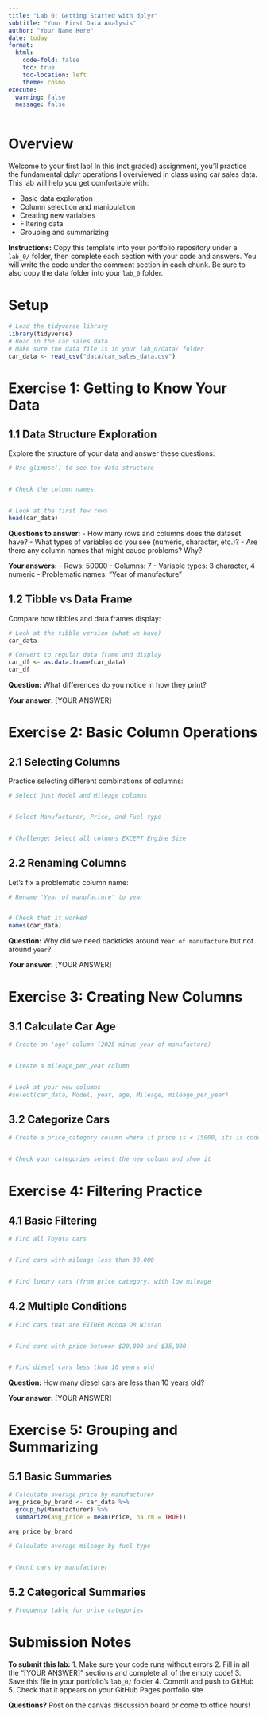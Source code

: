 ```yaml
---
title: "Lab 0: Getting Started with dplyr"
subtitle: "Your First Data Analysis"
author: "Your Name Here"
date: today
format: 
  html:
    code-fold: false
    toc: true
    toc-location: left
    theme: cosmo
execute:
  warning: false
  message: false
---
```


# Overview

Welcome to your first lab! In this (not graded) assignment, you'll practice the fundamental dplyr operations I overviewed in class using car sales data. This lab will help you get comfortable with:

- Basic data exploration
- Column selection and manipulation  
- Creating new variables
- Filtering data
- Grouping and summarizing

**Instructions:** Copy this template into your portfolio repository under a `lab_0/` folder, then complete each section with your code and answers. You will write the code under the comment section in each chunk.
Be sure to also copy the data folder into your `lab_0` folder.

# Setup

```r
# Load the tidyverse library
library(tidyverse)
# Read in the car sales data
# Make sure the data file is in your lab_0/data/ folder
car_data <- read_csv("data/car_sales_data.csv")

```

# Exercise 1: Getting to Know Your Data

## 1.1 Data Structure Exploration

Explore the structure of your data and answer these questions:

```r
# Use glimpse() to see the data structure


# Check the column names


# Look at the first few rows
head(car_data)
```

**Questions to answer:**
- How many rows and columns does the dataset have?
- What types of variables do you see (numeric, character, etc.)?
- Are there any column names that might cause problems? Why?

**Your answers:**
- Rows: 50000
- Columns: 7
- Variable types: 3 character, 4 numeric
- Problematic names: "Year of manufacture"

## 1.2 Tibble vs Data Frame

Compare how tibbles and data frames display:

```r
# Look at the tibble version (what we have)
car_data

# Convert to regular data frame and display
car_df <- as.data.frame(car_data)
car_df
```

**Question:** What differences do you notice in how they print?

**Your answer:** [YOUR ANSWER]

# Exercise 2: Basic Column Operations

## 2.1 Selecting Columns

Practice selecting different combinations of columns:

```r
# Select just Model and Mileage columns


# Select Manufacturer, Price, and Fuel type


# Challenge: Select all columns EXCEPT Engine Size

```

## 2.2 Renaming Columns

Let's fix a problematic column name:

```r
# Rename 'Year of manufacture' to year


# Check that it worked
names(car_data)
```

**Question:** Why did we need backticks around `Year of manufacture` but not around `year`?

**Your answer:** [YOUR ANSWER]

# Exercise 3: Creating New Columns

## 3.1 Calculate Car Age

```r
# Create an 'age' column (2025 minus year of manufacture)


# Create a mileage_per_year column  


# Look at your new columns
#select(car_data, Model, year, age, Mileage, mileage_per_year)
```

## 3.2 Categorize Cars

```r
# Create a price_category column where if price is < 15000, its is coded as budget, between 15000 and 30000 is midrange and greater than 30000 is mid-range (use case_when)


# Check your categories select the new column and show it
```

# Exercise 4: Filtering Practice

## 4.1 Basic Filtering

```r
# Find all Toyota cars


# Find cars with mileage less than 30,000


# Find luxury cars (from price category) with low mileage

```

## 4.2 Multiple Conditions

```r
# Find cars that are EITHER Honda OR Nissan


# Find cars with price between $20,000 and $35,000


# Find diesel cars less than 10 years old

```

**Question:** How many diesel cars are less than 10 years old?

**Your answer:** [YOUR ANSWER]

# Exercise 5: Grouping and Summarizing

## 5.1 Basic Summaries

```r
# Calculate average price by manufacturer
avg_price_by_brand <- car_data %>%
  group_by(Manufacturer) %>%
  summarize(avg_price = mean(Price, na.rm = TRUE))

avg_price_by_brand

# Calculate average mileage by fuel type


# Count cars by manufacturer

```

## 5.2 Categorical Summaries

```r
# Frequency table for price categories

```


# Submission Notes

**To submit this lab:**
1. Make sure your code runs without errors
2. Fill in all the "[YOUR ANSWER]" sections and complete all of the empty code! 
3. Save this file in your portfolio's `lab_0/` folder
4. Commit and push to GitHub
5. Check that it appears on your GitHub Pages portfolio site

**Questions?** Post on the canvas discussion board or come to office hours!